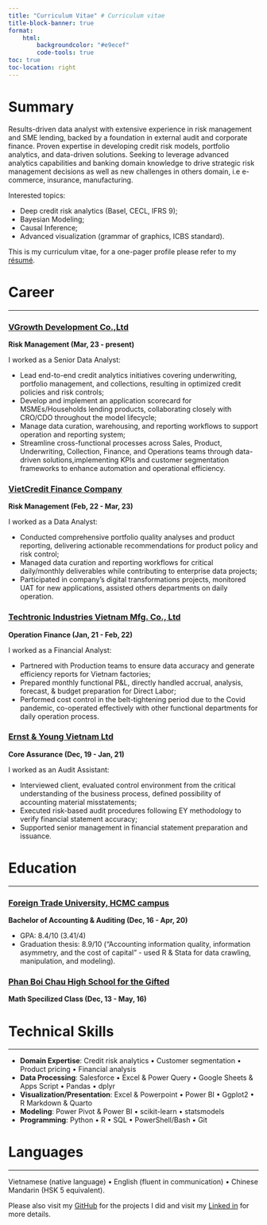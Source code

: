 ---
title: "Curriculum Vitae" # Curriculum vitae
title-block-banner: true
format:
    html:
        backgroundcolor: "#e9ecef"
        code-tools: true
toc: true
toc-location: right
---

# **Summary**

Results-driven data analyst with extensive experience in risk management and SME lending, backed by a foundation in external audit and corporate finance. Proven expertise in developing credit risk models, portfolio analytics, and data-driven solutions. Seeking to leverage advanced analytics capabilities and banking domain knowledge to drive strategic risk management decisions as well as new challenges in others domain, i.e e-commerce, insurance, manufacturing.

Interested topics:

-   Deep credit risk analytics (Basel, CECL, IFRS 9);
-   Bayesian Modeling;
-   Causal Inference;
-   Advanced visualization (grammar of graphics, ICBS standard).

This is my curriculum vitae, for a one-pager profile please refer to my [résumé](https://lktuan.github.io/curriculum/resume/).

# **Career**

------------------------------------------------------------------------

### [VGrowth Development Co.,Ltd](https://validus.vn/)

**Risk Management (Mar, 23 - present)**

I worked as a Senior Data Analyst:

- Lead end-to-end credit analytics initiatives covering underwriting, portfolio management, and collections, resulting in optimized credit policies and risk controls;
- Develop and implement an application scorecard for MSMEs/Households lending products, collaborating closely with CRO/CDO throughout the model lifecycle;
- Manage data curation, warehousing, and reporting workflows to support operation and reporting system;
- Streamline cross-functional processes across Sales, Product, Underwriting, Collection, Finance, and Operations teams through data-driven solutions,implementing KPIs and customer segmentation frameworks to enhance automation and operational efficiency.

### [VietCredit Finance Company](https://www.vietcredit.com.vn/)

**Risk Management (Feb, 22 - Mar, 23)**

I worked as a Data Analyst:

- Conducted comprehensive portfolio quality analyses and product reporting, delivering actionable recommendations for product policy and risk control;
- Managed data curation and reporting workflows for critical daily/monthly deliverables while contributing to enterprise data projects;
- Participated in company’s digital transformations projects, monitored UAT for new applications, assisted others departments on daily operation.

### [Techtronic Industries Vietnam Mfg. Co., Ltd](https://www.ttigroup.com.vn/)

**Operation Finance (Jan, 21 - Feb, 22)**

I worked as a Financial Analyst:

- Partnered with Production teams to ensure data accuracy and generate efficiency reports for Vietnam factories;
- Prepared monthly functional P&L, directly handled accrual, analysis, forecast, & budget preparation for Direct Labor;
- Performed cost control in the belt-tightening period due to the Covid pandemic, co-operated effectively with other functional departments for daily operation process.

### [Ernst & Young Vietnam Ltd](https://www.ey.com/)

**Core Assurance (Dec, 19 - Jan, 21)**

I worked as an Audit Assistant:

- Interviewed client, evaluated control environment from the critical understanding of the business process, defined possibility of accounting material misstatements;
- Executed risk-based audit procedures following EY methodology to verify financial statement accuracy;
- Supported senior management in financial statement preparation and issuance.

# **Education**

------------------------------------------------------------------------

### [Foreign Trade University, HCMC campus](https://cs2.ftu.edu.vn/)

**Bachelor of Accounting & Auditing (Dec, 16 - Apr, 20)**

-   GPA: 8.4/10 (3.41/4)
-   Graduation thesis: 8.9/10 (“Accounting information quality, information asymmetry, and the cost of capital” - used R & Stata for data crawling, manipulation, and modeling).

### [Phan Boi Chau High School for the Gifted](https://www.linkedin.com/company/phan-boi-chau-high-shool-for-the-gifted/about/)

**Math Specilized Class (Dec, 13 - May, 16)**

# **Technical Skills**

------------------------------------------------------------------------

-   **Domain Expertise**: Credit risk analytics • Customer segmentation • Product pricing • Financial analysis
-   **Data Processing**: Salesforce • Excel & Power Query • Google Sheets & Apps Script • Pandas • dplyr
-   **Visualization/Presentation**: Excel & Powerpoint • Power BI • Ggplot2 • R Markdown & Quarto
-   **Modeling**: Power Pivot & Power BI • scikit-learn • statsmodels
-   **Programming**: Python • R • SQL • PowerShell/Bash • Git

# **Languages**

------------------------------------------------------------------------

Vietnamese (native language) • English (fluent in communication) • Chinese Mandarin (HSK 5 equivalent).

Please also visit my [GitHub](https://github.com/lktuan) for the projects I did and visit my [Linked in](https://www.linkedin.com/in/tuanlekhac/) for more details.